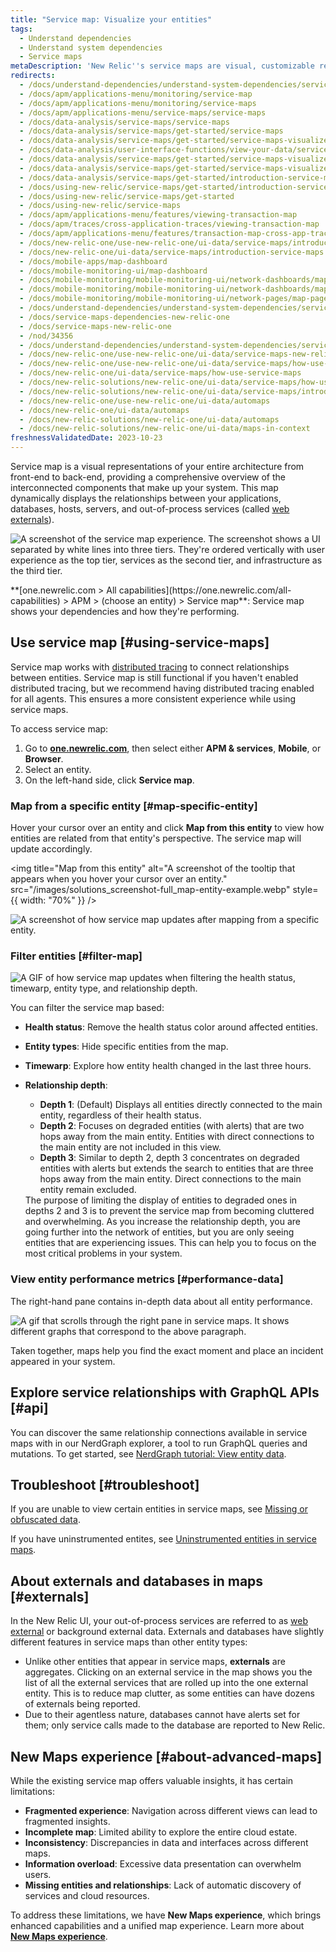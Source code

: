 ```yaml
---
title: "Service map: Visualize your entities"
tags:
  - Understand dependencies
  - Understand system dependencies
  - Service maps
metaDescription: 'New Relic''s service maps are visual, customizable representations of your application architecture.'
redirects:
  - /docs/understand-dependencies/understand-system-dependencies/service-maps/introduction-service-maps
  - /docs/apm/applications-menu/monitoring/service-map
  - /docs/apm/applications-menu/monitoring/service-maps
  - /docs/apm/applications-menu/service-maps/service-maps
  - /docs/data-analysis/service-maps/service-maps
  - /docs/data-analysis/service-maps/get-started/service-maps
  - /docs/data-analysis/service-maps/get-started/service-maps-visualize-app-architecture
  - /docs/data-analysis/user-interface-functions/view-your-data/service-maps-visualize-monitor-apps-entire-architecture
  - /docs/data-analysis/service-maps/get-started/service-maps-visualize-monitor-apps-entire-architecture
  - /docs/data-analysis/service-maps/get-started/service-maps-visualize-monitor-your-apps-entire-architecture
  - /docs/data-analysis/service-maps/get-started/introduction-service-maps
  - /docs/using-new-relic/service-maps/get-started/introduction-service-maps
  - /docs/using-new-relic/service-maps/get-started
  - /docs/using-new-relic/service-maps
  - /docs/apm/applications-menu/features/viewing-transaction-map
  - /docs/apm/traces/cross-application-traces/viewing-transaction-map
  - /docs/apm/applications-menu/features/transaction-map-cross-app-traces
  - /docs/new-relic-one/use-new-relic-one/ui-data/service-maps/introduction-service-maps
  - /docs/new-relic-one/ui-data/service-maps/introduction-service-maps
  - /docs/mobile-apps/map-dashboard
  - /docs/mobile-monitoring-ui/map-dashboard
  - /docs/mobile-monitoring/mobile-monitoring-ui/network-dashboards/map-dashboard-mobile-apps
  - /docs/mobile-monitoring/mobile-monitoring-ui/network-dashboards/map-page-mobile-apps
  - /docs/mobile-monitoring/mobile-monitoring-ui/network-pages/map-page-mobile-apps
  - /docs/understand-dependencies/understand-system-dependencies/service-maps/how-use-service-maps
  - /docs/service-maps-dependencies-new-relic-one
  - /docs/service-maps-new-relic-one
  - /nod/34356
  - /docs/understand-dependencies/understand-system-dependencies/service-maps/service-maps-new-relic-one
  - /docs/new-relic-one/use-new-relic-one/ui-data/service-maps-new-relic-one
  - /docs/new-relic-one/use-new-relic-one/ui-data/service-maps/how-use-service-maps
  - /docs/new-relic-one/ui-data/service-maps/how-use-service-maps
  - /docs/new-relic-solutions/new-relic-one/ui-data/service-maps/how-use-service-maps
  - /docs/new-relic-solutions/new-relic-one/ui-data/service-maps/introduction-service-maps
  - /docs/new-relic-one/use-new-relic-one/ui-data/automaps
  - /docs/new-relic-one/ui-data/automaps
  - /docs/new-relic-solutions/new-relic-one/ui-data/automaps
  - /docs/new-relic-solutions/new-relic-one/ui-data/maps-in-context
freshnessValidatedDate: 2023-10-23
---
```


Service map is a visual representations of your entire architecture from front-end to back-end, providing a comprehensive overview of the interconnected components that make up your system. This map dynamically displays the relationships between your applications, databases, hosts, servers, and out-of-process services (called [web externals](#externals)).

<img
  title="Service map experience"
  alt="A screenshot of the service map experience. The screenshot shows a UI separated by white lines into three tiers. They're ordered vertically with user experience as the top tier, services as the second tier, and infrastructure as the third tier."
  src="/images/Solutions_screenshot-full_service-map.webp"
/>

<figcaption>
  <DNT>**[one.newrelic.com > All capabilities](https://one.newrelic.com/all-capabilities) > APM > (choose an entity) > Service map**</DNT>: Service map shows your dependencies and how they're performing.
</figcaption>

## Use service map [#using-service-maps]

Service map works with [distributed tracing](/docs/apm/distributed-tracing/getting-started/introduction-distributed-tracing) to connect relationships between entities. Service map is still functional if you haven't enabled distributed tracing, but we recommend having distributed tracing enabled for all agents. This ensures a more consistent experience while using service maps.

To access service map:

1. Go to <DNT>**[one.newrelic.com](https://one.newrelic.com/all-capabilities)**</DNT>, then select either <DNT>**APM & services**</DNT>, <DNT>**Mobile**</DNT>, or <DNT>**Browser**</DNT>.
2. Select an entity.
3. On the left-hand side, click <DNT>**Service map**</DNT>.

### Map from a specific entity [#map-specific-entity]

Hover your cursor over an entity and click <DNT>**Map from this entity**</DNT> to view how entities are related from that entity's perspective. The service map will update accordingly.

<img
  title="Map from this entity"
  alt="A screenshot of the tooltip that appears when you hover your cursor over an entity."
  src="/images/solutions_screenshot-full_map-entity-example.webp"
  style={{ width: "70%" }}
/>

<img
  title="Example of map from this entity"
  alt="A screenshot of how service map updates after mapping from a specific entity."
  src="/images/solutions_screenshot-crop_mapfromthisentityexample.webp"
/>

### Filter entities [#filter-map]

<img
  title="Search, filter, and explore your entities"
  alt="A GIF of how service map updates when filtering the health status, timewarp, entity type, and relationship depth."
  src="/images/solutions_screenshot-full_filter-service-map.gif"
/>

You can filter the service map based:

* <DNT>**Health status**</DNT>: Remove the health status color around affected entities.
* <DNT>**Entity types**</DNT>: Hide specific entities from the map.
* <DNT>**Timewarp**</DNT>: Explore how entity health changed in the last three hours.
* <DNT>**Relationship depth**</DNT>:

  * <DNT>**Depth 1**</DNT>: (Default) Displays all entities directly connected to the main entity, regardless of their health status.
  * <DNT>**Depth 2**</DNT>: Focuses on degraded entities (with alerts) that are two hops away from the main entity. Entities with direct connections to the main entity are not included in this view.
  * <DNT>**Depth 3**</DNT>: Similar to depth 2, depth 3 concentrates on degraded entities with alerts but extends the search to entities that are three hops away from the main entity. Direct connections to the main entity remain excluded.

  <Callout variant="tip">
    The purpose of limiting the display of entities to degraded ones in depths 2 and 3 is to prevent the service map from becoming cluttered and overwhelming. As you increase the relationship depth, you are going further into the network of entities, but you are only seeing entities that are experiencing issues. This can help you to focus on the most critical problems in your system.
  </Callout>

### View entity performance metrics [#performance-data]

The right-hand pane contains in-depth data about all entity performance.

<img
  title="Service maps right pane"
  alt="A gif that scrolls through the right pane in service maps. It shows different graphs that correspond to the above paragraph."
  src="/images/solutions_screenshot-full_service-maps-right-pane.gif"
/>

Taken together, maps help you find the exact moment and place an incident appeared in your system.

## Explore service relationships with GraphQL APIs [#api]

You can discover the same relationship connections available in service maps with in our NerdGraph explorer, a tool to run GraphQL queries and mutations. To get started, see [NerdGraph tutorial: View entity data](/docs/apis/nerdgraph/examples/nerdgraph-entities-api-tutorial/).

## Troubleshoot [#troubleshoot]

If you are unable to view certain entities in service maps, see [Missing or obfuscated data](/docs/troubleshooting-missing-or-obfuscated-data-new-relic-one).

If you have uninstrumented entites, see [Uninstrumented entities in service maps](/docs/new-relic-solutions/new-relic-one/ui-data/service-maps/uninstrumented-entities-service-maps).

## About externals and databases in maps [#externals]

In the New Relic UI, your out-of-process services are referred to as [web external](/docs/using-new-relic/welcome-new-relic/get-started/glossary#web-external) or background external data. Externals and databases have slightly different features in service maps than other entity types:

* Unlike other entities that appear in service maps, <DNT>**externals**</DNT> are aggregates. Clicking on an external service in the map shows you the list of all the external services that are rolled up into the one external entity. This is to reduce map clutter, as some entities can have dozens of externals being reported.
* Due to their agentless nature, databases cannot have alerts set for them; only service calls made to the database are reported to New Relic.

## New Maps experience [#about-advanced-maps]

While the existing service map offers valuable insights, it has certain limitations:
* **Fragmented experience**: Navigation across different views can lead to fragmented insights.
* **Incomplete map**: Limited ability to explore the entire cloud estate.
* **Inconsistency**: Discrepancies in data and interfaces across different maps.
* **Information overload**: Excessive data presentation can overwhelm users.
* **Missing entities and relationships**: Lack of automatic discovery of services and cloud resources.

To address these limitations, we have <DNT>**New Maps experience**</DNT>, which brings enhanced capabilities and a unified map experience. Learn more about [<DNT>**New Maps experience**</DNT>](/docs/new-relic-solutions/new-relic-one/ui-data/advanced-maps).